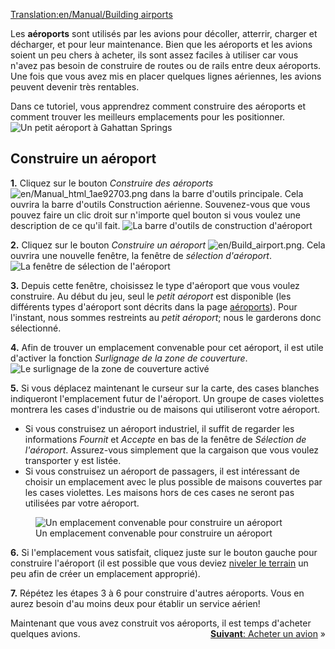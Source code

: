 [[Translation:en/Manual/Building airports]]
{{fr/Tutoriel}}

Les '''aéroports''' sont utilisés par les avions pour décoller, atterrir, charger et décharger, et pour leur maintenance. Bien que les aéroports et les avions soient un peu chers à acheter, ils sont assez faciles à utiliser car vous n'avez pas besoin de construire de routes ou de rails entre deux aéroports. Une fois que vous avez mis en placer quelques lignes aériennes, les avions peuvent devenir très rentables.

Dans ce tutoriel, vous apprendrez comment construire des aéroports et comment trouver les meilleurs emplacements pour les positionner.
[[File:en/Build-airport-1.png|frame|none|Un petit aéroport à Gahattan Springs]]

==Construire un aéroport==

'''1.''' Cliquez sur le bouton ''Construire des aéroports'' [[File:en/Manual html 1ae92703.png]] dans la barre d'outils principale. Cela ouvrira la barre d'outils Construction aérienne. Souvenez-vous que vous pouvez faire un clic droit sur n'importe quel bouton si vous voulez une description de ce qu'il fait.
[[File:en/Airport construction.png|frame|none|La barre d'outils de construction d'aéroport]]

'''2.''' Cliquez sur le bouton ''Construire un aéroport'' [[File:en/Build airport.png]]. Cela ouvrira une nouvelle fenêtre, la fenêtre de ''sélection d'aéroport''.
[[File:en/Build-airport-2.png|frame|none|La fenêtre de sélection de l'aéroport]]

'''3.''' Depuis cette fenêtre, choisissez le type d'aéroport que vous voulez construire. Au début du jeu, seul le ''petit aéroport'' est disponible (les différents types d'aéroport sont décrits dans la page [[fr/Manual/Aéroports|aéroports]]). Pour l'instant, nous sommes restreints au ''petit aéroport''; nous le garderons donc sélectionné.

'''4.''' Afin de trouver un emplacement convenable pour cet aéroport, il est utile d'activer la fonction ''Surlignage de la zone de couverture''.
[[File:en/Coverage-area-highlight.png|frame|none|Le surlignage de la zone de couverture activé]]

'''5.''' Si vous déplacez maintenant le curseur sur la carte, des cases blanches indiqueront l'emplacement futur de l'aéroport. Un groupe de cases violettes montrera les cases d'industrie ou de maisons qui utiliseront votre aéroport.
* Si vous construisez un aéroport industriel, il suffit de regarder les informations ''Fournit'' et ''Accepte'' en bas de la fenêtre de ''Sélection de l'aéroport''. Assurez-vous simplement que la cargaison que vous voulez transporter y est listée.
* Si vous construisez un aéroport de passagers, il est intéressant de choisir un emplacement avec le plus possible de maisons couvertes par les cases violettes. Les maisons hors de ces cases ne seront pas utilisées par votre aéroport.
[[File:en/Build-airport-3.png|frame|none|Un emplacement convenable pour construire un aéroport]]

'''6.''' Si l'emplacement vous satisfait, cliquez juste sur le bouton gauche pour construire l'aéroport (il est possible que vous deviez [[fr/Manual/Aménagement Paysager|niveler le terrain]] un peu afin de créer un emplacement approprié).

'''7.''' Répétez les étapes 3 à 6 pour construire d'autres aéroports. Vous en aurez besoin d'au moins deux pour établir un service aérien!


Maintenant que vous avez construit vos aéroports, il est temps d'acheter quelques avions.
<span style="float: right">[[fr/Manual/Achat d'avions|'''Suivant''': Acheter un avion]] &raquo;</span>